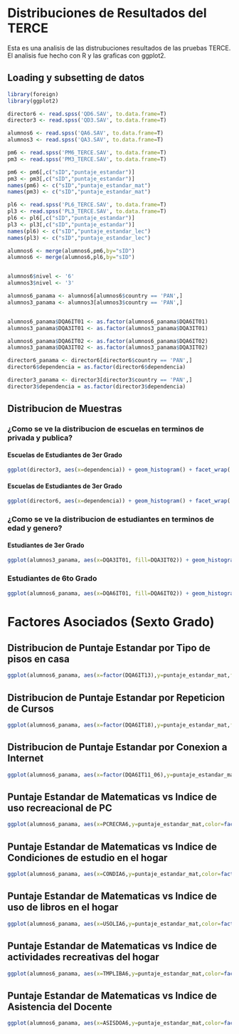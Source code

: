 # Distribuciones de Resultados del TERCE

Esta es una analisis de las distrubuciones resultados de las pruebas TERCE. El analisis fue hecho con R y las graficas con ggplot2.

## Loading y subsetting de datos
```r
library(foreign)
library(ggplot2)

director6 <- read.spss('QD6.SAV', to.data.frame=T)
director3 <- read.spss('QD3.SAV', to.data.frame=T)

alumnos6 <- read.spss('QA6.SAV', to.data.frame=T)
alumnos3 <- read.spss('QA3.SAV', to.data.frame=T)

pm6 <- read.spss('PM6_TERCE.SAV', to.data.frame=T)
pm3 <- read.spss('PM3_TERCE.SAV', to.data.frame=T)

pm6 <- pm6[,c("sID","puntaje_estandar")]
pm3 <- pm3[,c("sID","puntaje_estandar")]
names(pm6) <- c("sID","puntaje_estandar_mat")
names(pm3) <- c("sID","puntaje_estandar_mat")

pl6 <- read.spss('PL6_TERCE.SAV', to.data.frame=T)
pl3 <- read.spss('PL3_TERCE.SAV', to.data.frame=T)
pl6 <- pl6[,c("sID","puntaje_estandar")]
pl3 <- pl3[,c("sID","puntaje_estandar")]
names(pl6) <- c("sID","puntaje_estandar_lec")
names(pl3) <- c("sID","puntaje_estandar_lec")

alumnos6 <- merge(alumnos6,pm6,by="sID")
alumnos6 <- merge(alumnos6,pl6,by="sID")


alumnos6$nivel <- '6'
alumnos3$nivel <- '3'

alumnos6_panama <- alumnos6[alumnos6$country == 'PAN',]
alumnos3_panama <- alumnos3[alumnos3$country == 'PAN',]


alumnos6_panama$DQA6IT01 <- as.factor(alumnos6_panama$DQA6IT01)
alumnos3_panama$DQA3IT01 <- as.factor(alumnos3_panama$DQA3IT01)

alumnos6_panama$DQA6IT02 <- as.factor(alumnos6_panama$DQA6IT02)
alumnos3_panama$DQA3IT02 <- as.factor(alumnos3_panama$DQA3IT02)

director6_panama <- director6[director6$country == 'PAN',]
director6$dependencia = as.factor(director6$dependencia)

director3_panama <- director3[director3$country == 'PAN',]
director3$dependencia = as.factor(director3$dependencia)
```


## Distribucion de Muestras

### ¿Como se ve la distribucion de escuelas en terminos de privada y publica?
#### Escuelas de Estudiantes de 3er Grado
```r
ggplot(director3, aes(x=dependencia)) + geom_histogram() + facet_wrap( ~ country) + scale_x_discrete(labels=c("Publica","Privada"))
```
#### Escuelas de Estudiantes de 3er Grado
```r
ggplot(director6, aes(x=dependencia)) + geom_histogram() + facet_wrap( ~ country) + scale_x_discrete(labels=c("Publica","Privada"))
```

### ¿Como se ve la distribucion de estudiantes en terminos de edad y genero?
#### Estudiantes de 3er Grado
```r
ggplot(alumnos3_panama, aes(x=DQA3IT01, fill=DQA3IT02)) + geom_histogram(alpha=.5, position="dodge") + scale_x_discrete(labels=c("7 años o menos","8 años","9 años", "10 años", "11 años", "12 años o mas", "NA")) + theme(axis.text.x = element_text(angle = 90, hjust = 1)) + scale_fill_discrete(labels=c("Niña","Niño")) + ylab("Cantidad de Estudiantes")
```
### Estudiantes de 6to Grado
```r
ggplot(alumnos6_panama, aes(x=DQA6IT01, fill=DQA6IT02)) + geom_histogram(alpha=.5, position="dodge") + scale_x_discrete(labels=c("10 años o menos","11 años","12 años", "13 años", "14 años", "15 años o mas", "NA")) + theme(axis.text.x = element_text(angle = 90, hjust = 1)) + scale_fill_discrete(labels=c("Niña","Niño")) + ylab("Cantidad de Estudiantes")
```

# Factores Asociados (Sexto Grado)

## Distribucion de Puntaje Estandar por Tipo de pisos en casa
```r
ggplot(alumnos6_panama, aes(x=factor(DQA6IT13),y=puntaje_estandar_mat,fill=factor(nina))) + geom_boxplot() + scale_x_discrete(labels=c("Tierra","Cemento","Madera sin pulir", "Baldosas, ceramica, o similar","Parquet, madera pulida, alfombra")) + xlab("¿De qué material es la mayor parte de los pisos de tu casa?") + ylab("Puntaje de Matematicas") + scale_fill_discrete(name="Genero",labels=c("Nino","Nina"))
```

## Distribucion de Puntaje Estandar por Repeticion de Cursos
```r
ggplot(alumnos6_panama, aes(x=factor(DQA6IT18),y=puntaje_estandar_mat,fill=factor(nina))) + geom_boxplot() + scale_x_discrete(labels=c("Nunca he repetido","Una Vez","Dos Veces","No Recuerdo","NA")) + xlab("¿Cuántas veces has repetido de curso?") + ylab("Puntaje de Matematicas") + scale_fill_discrete(name="Genero",labels=c("Nino","Nina"))
```

## Distribucion de Puntaje Estandar por Conexion a Internet
```r
ggplot(alumnos6_panama, aes(x=factor(DQA6IT11_06),y=puntaje_estandar_mat,fill=factor(nina))) + geom_boxplot() + scale_x_discrete(labels=c("Si","No","NA")) + xlab("¿Tienex Conexión a Internet?") + ylab("Puntaje de Matematicas") + scale_fill_discrete(name="Genero",labels=c("Nino","Nina"))
```

## Puntaje Estandar de Matematicas vs Indice de uso recreacional de PC
```r
ggplot(alumnos6_panama, aes(x=PCRECRA6,y=puntaje_estandar_mat,color=factor(nina))) + geom_point() + stat_smooth(se=F,method=loess) + scale_colour_discrete(name="Genero",labels=c("Nino","Nina"))
```

## Puntaje Estandar de Matematicas vs Indice de Condiciones de estudio en el hogar 
```r
ggplot(alumnos6_panama, aes(x=CONDIA6,y=puntaje_estandar_mat,color=factor(nina))) + geom_point() + stat_smooth(se=F,method=loess) + scale_colour_discrete(name="Genero",labels=c("Nino","Nina"))
```

## Puntaje Estandar de Matematicas vs Indice de uso de libros en el hogar
```r
ggplot(alumnos6_panama, aes(x=USOLIA6,y=puntaje_estandar_mat,color=factor(nina))) + geom_point() + stat_smooth(se=F,method=loess) + scale_colour_discrete(name="Genero",labels=c("Nino","Nina"))
```

## Puntaje Estandar de Matematicas vs Indice de actividades recreativas del hogar 
```r
ggplot(alumnos6_panama, aes(x=TMPLIBA6,y=puntaje_estandar_mat,color=factor(nina))) + geom_point() + stat_smooth(se=F,method=loess) + scale_colour_discrete(name="Genero",labels=c("Nino","Nina"))
```

## Puntaje Estandar de Matematicas vs Indice de Asistencia del Docente 
```r
ggplot(alumnos6_panama, aes(x=ASISDOA6,y=puntaje_estandar_mat,color=factor(nina))) + geom_point() + stat_smooth(se=F,method=loess) + scale_colour_discrete(name="Genero",labels=c("Nino","Nina"))
```
